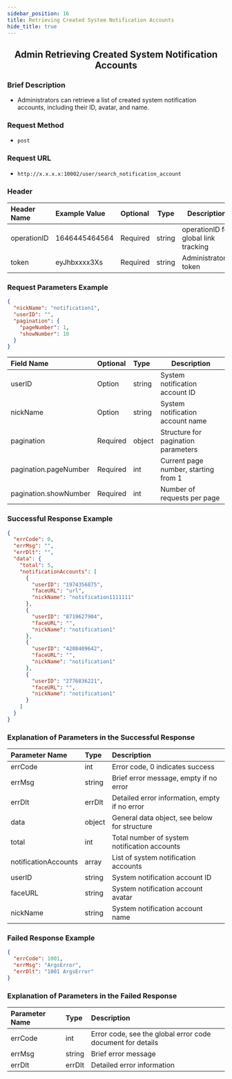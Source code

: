 ```yaml
---
sidebar_position: 16
title: Retrieving Created System Notification Accounts
hide_title: true
---
```


<center>

## Admin Retrieving Created System Notification Accounts

</center>

### Brief Description
- Administrators can retrieve a list of created system notification accounts, including their ID, avatar, and name.
### Request Method
- `post`
### Request URL
- `http://x.x.x.x:10002/user/search_notification_account`


### Header
|Header Name|Example Value|Optional|Type|Description|
|:----    |:-------    |:--- |---|------      |
|operationID|1646445464564|Required|string|operationID for global link tracking|
|token|eyJhbxxxx3Xs|Required|string|Administrator's token|


### Request Parameters Example


```json
{
  "nickName": "notification1",
  "userID": "",
  "pagination": {
    "pageNumber": 1,
    "showNumber": 10
  }
}
```
|Field Name|Optional|Type|Description|
|:----    |:-------    |:--- |---|
|userID|Option|string|System notification account ID|
|nickName|Option|string|System notification account name|
|pagination|Required|object|Structure for pagination parameters|
|pagination.pageNumber|Required|int|Current page number, starting from 1|
|pagination.showNumber|Required|int|Number of requests per page|

### Successful Response Example


```json
{
  "errCode": 0,
  "errMsg": "",
  "errDlt": "",
  "data": {
    "total": 5,
    "notificationAccounts": [
      {
        "userID": "1974356875",
        "faceURL": "url",
        "nickName": "notification1111111"
      },
      {
        "userID": "8719627904",
        "faceURL": "",
        "nickName": "notification1"
      },
      {
        "userID": "4208409642",
        "faceURL": "",
        "nickName": "notification1"
      },
      {
        "userID": "2776836221",
        "faceURL": "",
        "nickName": "notification1"
      }
    ]
  }
}
```
### Explanation of Parameters in the Successful Response


| Parameter Name      | Type     | Description                       |
|:------------------|:--------|:---------------------------------|
| errCode           | int     | Error code, 0 indicates success   |
| errMsg            | string  | Brief error message, empty if no error |
| errDlt            | errDlt  | Detailed error information, empty if no error |
| data              | object  | General data object, see below for structure |
| total             | int     | Total number of system notification accounts |
| notificationAccounts | array | List of system notification accounts |
| userID            | string  | System notification account ID |
| faceURL           | string  | System notification account avatar |
| nickName          | string  | System notification account name |


### Failed Response Example


```json
{
  "errCode": 1001,
  "errMsg": "ArgsError",
  "errDlt": "1001 ArgsError"
}
```
### Explanation of Parameters in the Failed Response


|Parameter Name|Type|Description|
|:------------|:----|:-----------|
|errCode|int|Error code, see the global error code document for details|
|errMsg|string|Brief error message|
|errDlt|errDlt|Detailed error information|